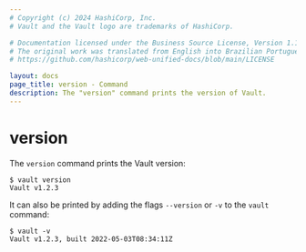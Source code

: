 ```yaml
---
# Copyright (c) 2024 HashiCorp, Inc.
# Vault and the Vault logo are trademarks of HashiCorp.

# Documentation licensed under the Business Source License, Version 1.1.
# The original work was translated from English into Brazilian Portuguese.
# https://github.com/hashicorp/web-unified-docs/blob/main/LICENSE

layout: docs
page_title: version - Command
description: The "version" command prints the version of Vault.
---
```


# version

The `version` command prints the Vault version:

```shell-session
$ vault version
Vault v1.2.3
```

It can also be printed by adding the flags `--version` or `-v` to the `vault` command:

```shell-session
$ vault -v
Vault v1.2.3, built 2022-05-03T08:34:11Z
```
